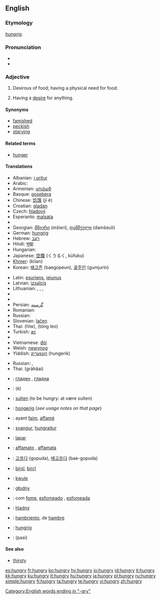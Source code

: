 ==English==

===Etymology===
{{OE.}} ''[[hungrig]]''.

===Pronunciation===
* {{IPA|/hʌngɹiː/}}
* {{audio|en-us-hungry.ogg|Audio (US)}}

===Adjective===
{{en-adj|hungri|er}}

# Desirous of food; having a physical need for food.
# {{figurative}} Having a [[desire]] for anything.

====Synonyms====
* [[famished]]
* [[peckish]]
* [[starving]]

====Related terms====
* [[hunger]]

====Translations====
{{trans-top|desirous of food}}
* Albanian: [[i uritur]]
* Arabic: {{Arab|[[جائع]]}} {{IPAchar|(jā’iʕ)}}
* Armenian: [[սոված]]
* Basque: [[gosebera]]
* Chinese: [[饥饿]] (jī è)
* Croatian: [[gladan]]
* Czech: [[hladový]] {{m}}
* Esperanto: [[malsata]]
* {{trreq|Estonian}}
* Georgian: [[მშიერი]] (mšieri), [[დამშეული]] (damšeuli)
* German: [[hungrig]]
* Hebrew: [[רעב]]
* Hindi: [[भूखा]]
* Hungarian: {{t|hu|éhes}}
* Japanese: [[空腹]] (くうるく, kūfuku)
* [[Khmer]]: {{KMchar|[[ឃ្លាន]]}} (klīən)
* Korean: [[배고픈]] (baegopeun), [[굶주린]] (gumjurin)
{{trans-mid}}
* Latin: [[esuriens]], [[ieiunus]]
* Latvian: [[izsalcis]]
* Lithuanian: {{t+|lt|alkanas|m}}, {{t+|lt|alkana|f}}, {{t+|lt|išbadėjęs|m}}, {{t+|lt|išbadėjusi|f}}
* {{trreq|Mongolian}}
* {{trreq|Norwegian}}
* Persian: [[گرسنه]]
* Romanian: {{t|ro|flămând}}
* Russian: {{t|ru|гoлoдный|sc=Cyrl|tr=golódnyj}}
* Slovenian: [[lačen]]
* Thai: {{Thai|[[หิว]]}} (hĭw), {{Thai|[[ท้องเลว]]}} (tóng leo)
* Turkish: [[aç]]
* {{trreq|Urdu}}
* Vietnamese: [[đói]]
* Welsh: [[newynog]]
* Yiddish: [[הונגעריק]] (hungerik)
{{trans-bottom}}

{{trans-top|having a desire for anything}}
{{trans-mid}}
* Russian: {{t|ru|алчущий|sc=Cyrl|tr=álčuščij}}, {{t|ru|жаждущий|sc=Cyrl|tr=žážduščij}}
* Thai: {{Thai|[[กระหาย]]}} (gràhăai)
{{trans-bottom}}

{{checktrans-top}}
* {{ttbc|Bulgarian}}: [[гладен]] {{m}}, [[гладна]] {{f}}
* {{ttbc|Chinese}}: {{zh-ts|餓|饿}} (è)
* {{ttbc|Danish}}: [[sulten]] (to be hungry: at være sulten)
* {{ttbc|Dutch}}: [[hongerig]] (''see usage notes on that page'')
* {{ttbc|French}}: ayant [[faim]], [[affamé]]
* {{ttbc|Icelandic}}: [[svangur]], [[hungraður]]
* {{ttbc|Indonesian}}: [[lapar]]
* {{ttbc|Italian}}: [[affamato]] {{m}}, [[affamata]] {{f}}
* {{ttbc|Korean}}: [[고프다]] (gopuda), [[배고프다]] (bae-gopuda)
{{checktrans-mid}}
* {{ttbc|Kurdish}}: [[birsî]], [[birçî]]
* {{ttbc|Marshallese}}: [[kwule]]
* {{ttbc|Polish}}: [[głodny]]
* {{ttbc|Portuguese}}: com [[fome]], [[esfomeado]] {{m}}, [[esfomeada]] {{f}}
* {{ttbc|Slovak}}: [[hladný]]
* {{ttbc|Spanish}}: [[hambriento]], de [[hambre]]
* {{ttbc|Swedish}}: [[hungrig]]
* {{ttbc|Tamil}}: (pasi)
{{checktrans-bottom}}

====See also====
* [[thirsty]]

[[Category:English words ending in "-gry"]]

[[es:hungry]]
[[fr:hungry]]
[[ko:hungry]]
[[hy:hungry]]
[[io:hungry]]
[[id:hungry]]
[[it:hungry]]
[[kk:hungry]]
[[ku:hungry]]
[[lt:hungry]]
[[hu:hungry]]
[[ja:hungry]]
[[pl:hungry]]
[[ru:hungry]]
[[simple:hungry]]
[[fi:hungry]]
[[ta:hungry]]
[[te:hungry]]
[[vi:hungry]]
[[zh:hungry]]